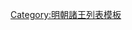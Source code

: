 {{ming|title=明朝崇安國諸王|ed=崇安國|head=[[弘治 (明朝)|弘治]]九年（[[1496年]]）封。|
{{ming/title}}
{{ming/list|崇安榮穆王|[[朱見洵]]|朱祁銓、庶七子|[[1496年]]—[[1524年]]|弘治九年封。[[嘉靖]]三年薨。}}
{{ming/list|崇安昭和王|-{[[朱祐榦]]}-|朱見洵、嫡一子|[[1527年]]—[[1542年]]|嘉靖六年襲封。二十一年薨。一子夭，絕，除。}}
}}<noinclude>
[[Category:明朝諸王列表模板]]
</noinclude>
